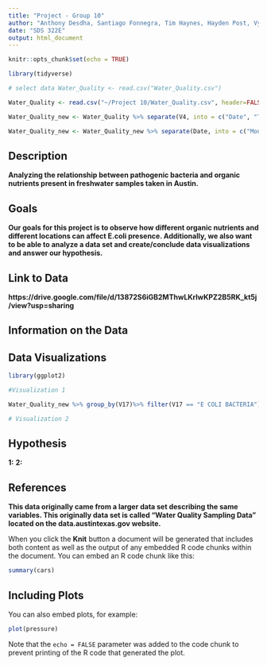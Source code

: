 ```yaml
---
title: "Project - Group 10"
author: "Anthony Desdha, Santiago Fonnegra, Tim Haynes, Hayden Post, Vyvy Tran, Valeria Valle, Katie Yang"
date: "SDS 322E"
output: html_document
---
```


```r
knitr::opts_chunk$set(echo = TRUE)
```

```r

library(tidyverse)

# select data Water_Quality <- read.csv("Water_Quality.csv")

Water_Quality <- read.csv("~/Project 10/Water_Quality.csv", header=FALSE)

Water_Quality_new <- Water_Quality %>% separate(V4, into = c("Date", "Time", "Meridium"), sep = " ")

Water_Quality_new <- Water_Quality_new %>% separate(Date, into = c("Month", "Day", "Year"), sep = "/") 

```

## Description

**Analyzing the relationship between pathogenic bacteria and organic nutrients present in freshwater samples taken in Austin.**

## Goals

**Our goals for this project is to observe how different organic nutrients and different locations can affect E.coli presence. Additionally, we also want to be able to analyze a data set and create/conclude data visualizations and answer our hypothesis.**

## Link to Data

**https://drive.google.com/file/d/13872S6iGB2MThwLKrlwKPZ2B5RK_kt5j/view?usp=sharing**

## Information on the Data

## Data Visualizations

```r
library(ggplot2)

#Visualization 1

Water_Quality_new %>% group_by(V17)%>% filter(V17 == "E COLI BACTERIA") %>% ggplot(aes(x=V6)) + geom_bar(alpha=1, size=2)+ theme(axis.text.x = element_text(angle = 45, vjust = 0.7))

# Visualization 2
```

## Hypothesis

**1:**
**2:**

## References

**This data originally came from a larger data set describing the same variables. This originally data set is called "Water Quality Sampling Data" located on the data.austintexas.gov website.**



When you click the **Knit** button a document will be generated that includes both content as well as the output of any embedded R code chunks within the document. You can embed an R code chunk like this:

```r
summary(cars)
```

## Including Plots

You can also embed plots, for example:

```r
plot(pressure)
```

Note that the `echo = FALSE` parameter was added to the code chunk to prevent printing of the R code that generated the plot.
